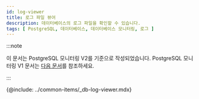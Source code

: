 ```yaml
---
id: log-viewer
title: 로그 파일 뷰어
description: 데이터베이스의 로그 파일을 확인할 수 있습니다.
tags: [ PostgreSQL, 데이터베이스, 데이터베이스 모니터링, 로그 ]
---
```


:::note

이 문서는 PostgreSQL 모니터링 V2를 기준으로 작성되었습니다. PostgreSQL 모니터링 V1 문서는 [다음 문서](../postgresql-v1/log-viewer)를 참조하세요.

:::

{@include: ../common-items/_db-log-viewer.mdx}
